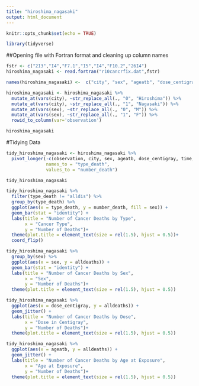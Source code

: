 ```yaml
---
title: "hiroshima_nagasaki"
output: html_document
---
```


```r
knitr::opts_chunk$set(echo = TRUE)
```

```r
library(tidyverse)
```

##Opening file with Fortran format and cleaning up column names
```r
fstr <- c("2I3","I4","F7.1","I5","I4","F10.2","26I4")
hiroshima_nagasaki <- read.fortran("r10cancrfix.dat",fstr)

names(hiroshima_nagasaki) <-  c("city", "sex", "ageatb", "dose_centigray", "time", "index", "total_year", "alldeaths", "alldis", "allneo", "allmal", "leuk", "nonleuk", "digest", "esoph", "stomach", "colon", "rectum", "liver", "gallbldr", "pancreas", "othrdig", "resp", "lung", "fbreast", "fgenital", "cervix", "ovary", "prostate", "urinary", "lymphoma", "myeloma", "othrca")

hiroshima_nagasaki <- hiroshima_nagasaki %>% 
  mutate_at(vars(city), ~str_replace_all(., "0", "Hiroshima")) %>% 
  mutate_at(vars(city), ~str_replace_all(., "1", "Nagasaki")) %>% 
  mutate_at(vars(sex), ~str_replace_all(., "0", "M")) %>% 
  mutate_at(vars(sex), ~str_replace_all(., "1", "F")) %>% 
  rowid_to_column(var='observation')

hiroshima_nagasaki
```

#Tidying Data
```r
tidy_hiroshima_nagasaki <- hiroshima_nagasaki %>% 
  pivot_longer(-c(observation, city, sex, ageatb, dose_centigray, time, index, total_year, alldeaths),
               names_to = "type_death",
               values_to = "number_death")

tidy_hiroshima_nagasaki
```


```r
tidy_hiroshima_nagasaki %>% 
  filter(type_death != "alldis") %>% 
  group_by(type_death) %>% 
  ggplot(aes(x = type_death, y = number_death, fill = sex)) + 
  geom_bar(stat = "identity") +
  labs(title = "Number of Cancer Deaths by Type",
       x = "Cancer Type",
       y = "Number of Deaths")+ 
  theme(plot.title = element_text(size = rel(1.5), hjust = 0.5))+
  coord_flip()
```

```r
tidy_hiroshima_nagasaki %>% 
  group_by(sex) %>% 
  ggplot(aes(x = sex, y = alldeaths)) + 
  geom_bar(stat = "identity") +
  labs(title = "Number of Cancer Deaths by Sex",
       x = "Sex",
       y = "Number of Deaths")+ 
  theme(plot.title = element_text(size = rel(1.5), hjust = 0.5))
```

```r
tidy_hiroshima_nagasaki %>% 
  ggplot(aes(x = dose_centigray, y = alldeaths)) + 
  geom_jitter() +
  labs(title = "Number of Cancer Deaths by Dose",
       x = "Dose in Centigray",
       y = "Number of Deaths")+ 
  theme(plot.title = element_text(size = rel(1.5), hjust = 0.5))
```

```r
tidy_hiroshima_nagasaki %>% 
  ggplot(aes(x = ageatb, y = alldeaths)) + 
  geom_jitter() +
  labs(title = "Number of Cancer Deaths by Age at Exposure",
       x = "Age at Exposure",
       y = "Number of Deaths")+ 
  theme(plot.title = element_text(size = rel(1.5), hjust = 0.5))
```

